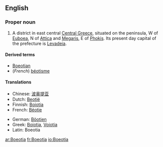 ==English==
{{wikipedia}}

===Proper noun===
{{en-proper noun}}

# A district in east central [[Central Greece]], situated on the peninsula, W of [[Euboea]], N of [[Attica]] and [[Megaris]], E of [[Phokis]].  Its present day capital of the prefecture is [[Levadeia]].

====Derived terms====
* [[Boeotian]]
* (''French'') [[béotisme]]

====Translations====
{{trans-top|a district in east central Central Greece}}
* Chinese: [[波奥提亚]]
* Dutch: [[Beotië]]
* Finnish: [[Boiotia]]
* French: [[Béotie]]
{{trans-mid}}
* German: [[Böotien]]
* Greek: [[Boiotia]], [[Voiotia]]
* Latin: Boeotia
{{trans-bottom}}

[[ar:Boeotia]]
[[fr:Boeotia]]
[[io:Boeotia]]